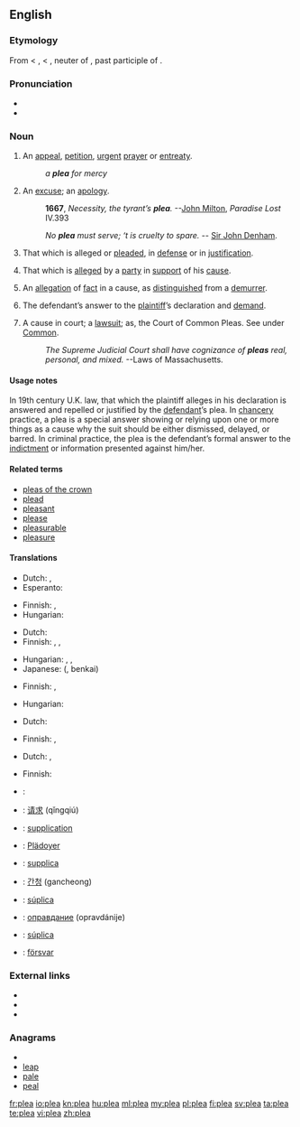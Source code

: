 ==English==

===Etymology===
From {{etyl|enm}} < {{etyl|fro}} {{term|lang=fro|plait}}, {{term|lang=fro|plaid}} < {{etyl|ML.}} {{term|lang=la|placitum||a decree, sentece, suit, plea, etc., {{etyl|la}} an opinion, determination, prescription, order, lit. that which is pleasing, pleasure}}, neuter of {{term|lang=la|placitus}}, past participle of {{term|lang=la|placere||to please}}.

===Pronunciation===
* {{SAMPA|/pli:/}}
* {{rhymes|iː}}

===Noun===
{{en-noun}}

# An [[appeal]], [[petition]], [[urgent]] [[prayer]] or [[entreaty]].
#: ''a '''plea''' for mercy''
# An [[excuse]]; an [[apology]].
#: '''1667''', ''Necessity, the tyrant’s '''plea'''.'' --[[w:John Milton|John Milton]], ''Paradise Lost'' IV.393
#: {{rfdate}} ''No '''plea''' must serve; ‘t is cruelty to spare.'' -- [[w:Sir John Denham|Sir John Denham]].
# That which is alleged or [[plead]]ed, in [[defense]] or in [[justification]].
# {{context|legal}} That which is [[allege]]d by a [[party]] in [[support]] of his [[cause]].
# {{context|legal}} An [[allegation]] of [[fact]] in a cause, as [[distinguish]]ed from a [[demurrer]].
# {{context|legal}} The defendant’s answer to the [[plaintiff]]’s declaration and [[demand]].
# {{context|legal}} A cause in court; a [[lawsuit]]; as, the Court of Common Pleas. See under [[Common]].
#: {{rfdate}} ''The Supreme Judicial Court shall have cognizance of '''pleas''' real, personal, and mixed.''      --Laws of Massachusetts.

====Usage notes====
In 19th century U.K. law, that which the plaintiff alleges in his declaration is answered and repelled or justified by the [[defendant]]’s plea. In [[chancery]] practice, a plea is a special answer showing or relying upon one or more things as a cause why the suit should be either dismissed, delayed, or barred. In criminal practice, the plea is the defendant’s formal answer to the [[indictment]] or information presented against him/her.

====Related terms====
* [[pleas of the crown]]
* [[plead]]
* [[pleasant]]
* [[please]]
* [[pleasurable]]
* [[pleasure]]

====Translations====
{{trans-top|appeal, petition, entreaty}}
* Dutch: {{t-|nl|pleidooi|n}}, {{t-|nl|smeekbede|f}}
* Esperanto: {{t-|eo|pledo|xs=Esperanto}}
{{trans-mid}}
* Finnish: {{t-|fi|vetoomus}}, {{t+|fi|anomus}}
* Hungarian: {{t+|hu|kérvény}}
{{trans-bottom}}

{{trans-top|excuse}}
* Dutch: {{t-|nl|pleidooi|n}}
* Finnish: {{t+|fi|selitys}}, {{t+|fi|tekosyy}}, {{t|fi|puolustelu}}
{{trans-mid}}
* Hungarian: {{t+|hu|kifogás}}, {{t+|hu|ürügy}}, {{t+|hu|mentség}}
* Japanese: {{Jpan|[[弁解]]}} ({{Jpan|[[べんかい]]}}, benkai)
{{trans-bottom}}

{{trans-top|that which is presented in defense or justification}}
* Finnish: {{t-|fi|puolustus}}, {{t+|fi|perustelu}}
{{trans-mid}}
* Hungarian: {{t|hu|védőbeszéd}}
{{trans-bottom}}

{{trans-top|law: that which is alleged by a party in support of his cause}}
{{trans-mid}}
{{trans-bottom}}

{{trans-top|law: allegation of fact in a cause, as distinguished from a demurrer}}
{{trans-mid}}
{{trans-bottom}}

{{trans-top|law: defendant's answer to plaintiff’s declaration}}
* Dutch: {{t-|nl|pleidooi|n}}
{{trans-mid}}
* Finnish: {{t+|fi|vastine}}, {{t+|fi|vastaus}}
{{trans-bottom}}

{{trans-top|law: cause in court}}
* Dutch: {{t+|nl|zaak|f}}, {{t+|nl|rechtszaak|f}}
{{trans-mid}}
* Finnish: {{t|fi|oikeusjuttu}}
{{trans-bottom}}

{{checktrans-top}}
* {{ttbc|ar}}: {{Arab|[[دعوى قضائية]]}} {{IPAchar|(dáʕwa qaɖa’íyya)}} {{f}}
* {{ttbc|zh}}: [[请求]] (qǐngqiú)
* {{ttbc|fr}}: [[supplication]] {{f}}
* {{ttbc|de}}: [[Plädoyer]] {{n}}
{{trans-mid}}
* {{ttbc|it}}: [[supplica]] {{f}}
* {{ttbc|Korean}}: [[간청]] (gancheong)
* {{ttbc|pt}}: [[súplica]] {{f}}
* {{ttbc|ru}}: [[оправдание]] (opravdánije) {{n}}
* {{ttbc|es}}: [[súplica]] {{f}}
* {{ttbc|Swedish}}: [[försvar]] {{c}}
{{trans-bottom}}

===External links===
* {{R:Webster 1913}}
* {{R:Century 1911}}
* {{R:OneLook}}

===Anagrams===
* {{alphagram|aelp}}
* [[leap#English|leap]]
* [[pale#English|pale]]
* [[peal#English|peal]]

[[fr:plea]]
[[io:plea]]
[[kn:plea]]
[[hu:plea]]
[[ml:plea]]
[[my:plea]]
[[pl:plea]]
[[fi:plea]]
[[sv:plea]]
[[ta:plea]]
[[te:plea]]
[[vi:plea]]
[[zh:plea]]